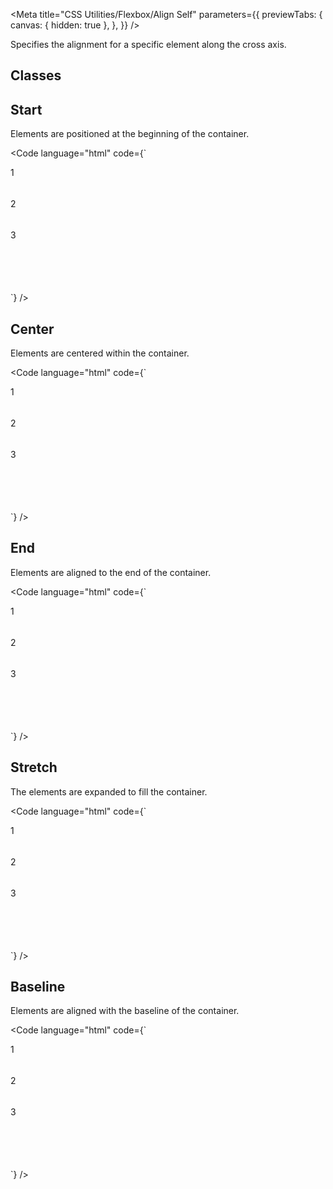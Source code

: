 
<Meta
  title="CSS Utilities/Flexbox/Align Self"
  parameters={{
    previewTabs: {
      canvas: { hidden: true },
    },
  }}
/>

<Banner label="Align Self" section="CSS Utilities" color="yellow" puzzle />

<Lead>Specifies the alignment for a specific element along the cross axis.</Lead>

## Classes

<CssFlexboxAlignSelf />

## Start

Elements are positioned at the beginning of the container.

<Code
  language="html"
  code={`
<div class="flex align-items-stretch flex-wrap gap-normal" style="min-height: 200px">
    <div class="flex align-items-center justify-content-center bg-green-3 radius-normal" style="min-width: 200px; min-height: 50px">1</div>
    <div class="flex align-self-start align-items-center justify-content-center bg-green-3 radius-normal" style="min-width: 200px; min-height: 50px">2</div>
    <div class="flex align-items-center justify-content-center bg-green-3 radius-normal" style="min-width: 200px; min-height: 50px">3</div>
</div>
`}
/>

## Center

Elements are centered within the container.

<Code
  language="html"
  code={`
<div class="flex align-items-stretch flex-wrap gap-normal" style="min-height: 200px">
    <div class="flex align-items-center justify-content-center bg-green-3 radius-normal" style="min-width: 200px; min-height: 50px">1</div>
    <div class="flex align-self-center align-items-center justify-content-center bg-green-3 radius-normal" style="min-width: 200px; min-height: 50px">2</div>
    <div class="flex align-items-center justify-content-center bg-green-3 radius-normal" style="min-width: 200px; min-height: 50px">3</div>
</div>
`}
/>

## End

Elements are aligned to the end of the container.

<Code
  language="html"
  code={`
<div class="flex align-items-stretch flex-wrap gap-normal" style="min-height: 200px">
    <div class="flex align-items-center justify-content-center bg-green-3 radius-normal" style="min-width: 200px; min-height: 50px">1</div>
    <div class="flex align-self-end align-items-center justify-content-center bg-green-3 radius-normal" style="min-width: 200px; min-height: 50px">2</div>
    <div class="flex align-items-center justify-content-center bg-green-3 radius-normal" style="min-width: 200px; min-height: 50px">3</div>
</div>
`}
/>

## Stretch

The elements are expanded to fill the container.

<Code
  language="html"
  code={`
<div class="flex align-items-stretch flex-wrap gap-normal" style="min-height: 200px">
    <div class="flex align-items-center justify-content-center bg-green-3 radius-normal" style="min-width: 200px; height: 50px">1</div>
    <div class="flex align-self-stretch align-items-center justify-content-center bg-green-3 radius-normal" style="min-width: 200px; min-height: 50px">2</div>
    <div class="flex align-items-center justify-content-center bg-green-3 radius-normal" style="min-width: 200px; height: 50px">3</div>
</div>
`}
/>

## Baseline

Elements are aligned with the baseline of the container.

<Code
  language="html"
  code={`
<div class="flex align-items-stretch flex-wrap gap-normal" style="min-height: 200px">
    <div class="flex align-items-center justify-content-center bg-green-3 radius-normal" style="min-width: 200px; min-height: 50px">1</div>
    <div class="flex align-self-baseline align-items-center justify-content-center bg-green-3 radius-normal" style="min-width: 200px; min-height: 50px">2</div>
    <div class="flex align-items-center justify-content-center bg-green-3 radius-normal" style="min-width: 200px; min-height: 50px">3</div>
</div>
`}
/>

<Footer>
  <LinkCards>
    <LinkCard
      pageTitle="Foundation/Grid"
      description="The Baloise Design System grid system is a fully responsive and 12 column layout system with six default breakpoints and five container layouts"
    />
    <LinkCard
      pageTitle="Tokens/Overview"
      description="Design tokens serve as the definitive source for naming and storing design choices."
    />
  </LinkCards>
</Footer>
